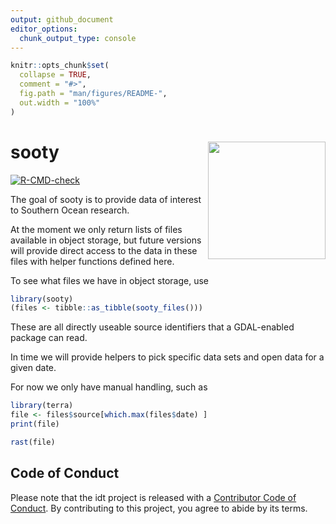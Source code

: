 ```yaml
---
output: github_document
editor_options: 
  chunk_output_type: console
---
```


<!-- README.md is generated from README.Rmd. Please edit that file -->

```r
knitr::opts_chunk$set(
  collapse = TRUE,
  comment = "#>",
  fig.path = "man/figures/README-",
  out.width = "100%"
)
```


# sooty  <img src="man/figures/hex-sooty.png" align="right" height="188" />


<!-- badges: start -->
[![R-CMD-check](https://github.com/mdsumner/sooty/actions/workflows/R-CMD-check.yaml/badge.svg)](https://github.com/mdsumner/sooty/actions/workflows/R-CMD-check.yaml)
<!-- badges: end -->

The goal of sooty is to provide data of interest to Southern Ocean research. 

At the moment we only return lists of files available in object storage, but future versions will provide direct access to the data in these files with helper functions
defined here. 

To see what files we have in object storage, use 

```r
library(sooty)
(files <- tibble::as_tibble(sooty_files()))
```

These are all directly useable source identifiers that a GDAL-enabled package can read. 

In time we will provide helpers to pick specific data sets and open data for a given date. 

For now we only have manual handling, such as

```r
library(terra)
file <- files$source[which.max(files$date) ]
print(file)

rast(file)
```


## Code of Conduct
  
Please note that the idt project is released with a [Contributor Code of Conduct](https://contributor-covenant.org/version/2/1/CODE_OF_CONDUCT.html). By contributing to this project, you agree to abide by its terms.

